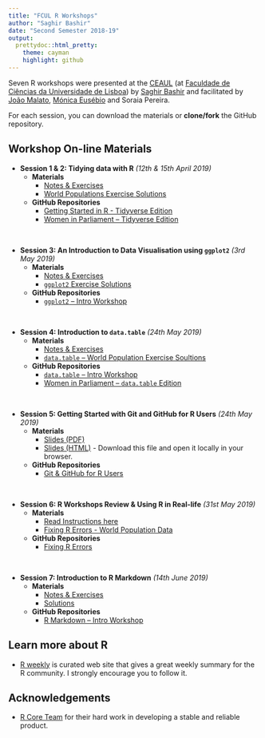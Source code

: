 ```yaml
---
title: "FCUL R Workshops"
author: "Saghir Bashir"
date: "Second Semester 2018-19"
output:
  prettydoc::html_pretty:
    theme: cayman
    highlight: github
---
```


Seven R workshops were presented at the [CEAUL](https://ceaul.org) (at [Faculdade de Ciências
da Universidade de Lisboa](https://ciencias.ulisboa.pt/))
by [Saghir Bashir](https://github.com/saghirb) and facilitated by [João Malato](https://github.com/jtmalato), [Mónica Eusébio](https://github.com/meusebio)
and Soraia Pereira.

For each session, you can download the materials or **clone/fork** the GitHub repository.


## Workshop On-line Materials

+ **Session 1 & 2: Tidying data with R** _(12th & 15th April 2019)_
    + **Materials**
        + [Notes & Exercises](https://ilustat.com/shared/FCUL-Tidy-Data.zip)
        + [World Populations Exercise Solutions](https://ilustat.com/shared/World-Popn-Solutions.zip)
    + **GitHub Repositories**
        + [Getting Started in R - Tidyverse Edition](https://github.com/saghirb/Getting-Started-in-R)
        + [Women in Parliament -- Tidyverse Edition](https://github.com/saghirb/WiP-tidyverse)

<br>

+ **Session 3: An Introduction to Data Visualisation using `ggplot2`** _(3rd May 2019)_
    + **Materials**
        + [Notes & Exercises](https://github.com/saghirb/ggplot2-Intro-Workshop/raw/master/Share/ggplot2-Intro.zip)
        + [`ggplot2` Exercise Solutions](https://github.com/saghirb/ggplot2-Intro-Workshop/raw/master/Share/ggplot2-Solutions.zip) 
    + **GitHub Repositories**
        + [`ggplot2` -- Intro Workshop](https://github.com/saghirb/ggplot2-Intro-Workshop)

<br>

+ **Session 4: Introduction to `data.table`** _(24th May 2019)_
    + **Materials**
        + [Notes & Exercises](https://github.com/saghirb/R-datatable-Intro/raw/master/Share/GSiRdt.zip)
        + [`data.table` -- World Population Exercise Soultions](https://github.com/saghirb/R-datatable-Intro/raw/master/Share/World-Popn-dt-Solutions.zip)
    + **GitHub Repositories**
        + [`data.table` -- Intro Workshop](https://github.com/saghirb/R-datatable-Intro)
        + [Women in Parliament -- `data.table` Edition](https://github.com/saghirb/WiP-rdatatable)

<br>

+ **Session 5: Getting Started with Git and GitHub for R Users** _(24th May 2019)_
    + **Materials**
        + [Slides (PDF)](https://github.com/saghirb/Getting-Started-with-Git-and-GitHub-for-R-Users/raw/master/Presentation/Getting-Started-with-Git-and-GitHub-for-R-Users.pdf)
        + [Slides (HTML)](https://github.com/saghirb/Getting-Started-with-Git-and-GitHub-for-R-Users/raw/master/Presentation/Getting-Started-with-Git-and-GitHub-for-R-Users.html) - Download this file and open it locally in your browser.
    + **GitHub Repositories**
        + [Git & GitHub for R Users](https://github.com/saghirb/Getting-Started-with-Git-and-GitHub-for-R-Users)

<br>

+ **Session 6: R Workshops Review & Using R in Real-life** _(31st May 2019)_
    + **Materials**
        + [Read Instructions here](Fixing R Errors)
        + [Fixing R Errors - World Population Data](https://raw.githubusercontent.com/saghirb/Fixing-R-Errors-Exercises/master/World-Popn-Errors-Orig.Rmd)
    + **GitHub Repositories**
        + [Fixing R Errors](https://github.com/saghirb/Fixing-R-Errors-Exercises)

<br>

+ **Session 7: Introduction to R Markdown** _(14th June 2019)_
    + **Materials**
        + [Notes & Exercises](https://github.com/saghirb/Rmarkdown-Intro-Workshop/raw/master/Share/RmarkdownWS.zip)
        + [Solutions](https://github.com/saghirb/Rmarkdown-Intro-Workshop/raw/master/Share/RmdWS-Solutions.zip)
    + **GitHub Repositories**
        + [R Markdown -- Intro Workshop](https://github.com/saghirb/Rmarkdown-Intro-Workshop)
  
  
## Learn more about R

+ [R weekly](https://rweekly.org/) is curated web site that gives a great weekly 
summary for the R community. I strongly encourage you to follow it.

## Acknowledgements

+ [R Core Team](https://www.r-project.org/contributors.html) for their hard work 
in developing a stable and reliable product. 
